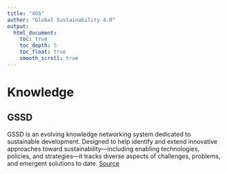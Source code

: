 ```yaml
---
title: "4GS"
author: "Global Sustainability 4.0"
output:
  html_document:
    toc: true
    toc_depth: 5
    toc_float: true
    smooth_scroll: true
---
```


# Knowledge
## GSSD
GSSD is an evolving knowledge networking system dedicated to sustainable development. Designed to help identify and extend innovative approaches toward sustainability—including enabling technologies, policies, and strategies—it tracks diverse aspects of challenges, problems, and emergent solutions to date. [Source](https://gssd.mit.edu/what-gssd)








